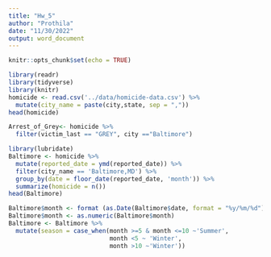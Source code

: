 ```yaml
---
title: "Hw_5"
author: "Prothila"
date: "11/30/2022"
output: word_document
---
```


```r
knitr::opts_chunk$set(echo = TRUE)
```
```r
library(readr)
library(tidyverse)
library(knitr)
homicide <- read.csv('../data/homicide-data.csv') %>% 
  mutate(city_name = paste(city,state, sep = ",")) 
head(homicide)
```

```r
Arrest_of_Grey<- homicide %>% 
  filter(victim_last == "GREY", city =="Baltimore")

```

```r
library(lubridate)
Baltimore <- homicide %>% 
  mutate(reported_date = ymd(reported_date)) %>% 
  filter(city_name == 'Baltimore,MD') %>% 
  group_by(date = floor_date(reported_date, 'month')) %>% 
  summarize(homicide = n())
head(Baltimore)
```
```r
Baltimore$month <- format (as.Date(Baltimore$date, format = "%y/%m/%d"), "%m")
Baltimore$month <- as.numeric(Baltimore$month)
Baltimore <- Baltimore %>% 
  mutate(season = case_when(month >=5 & month <=10 ~'Summer',
                            month <5 ~ 'Winter',
                            month >10 ~'Winter'))
```

